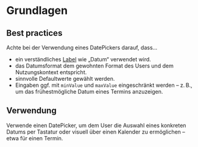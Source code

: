 # Grundlagen

## Best practices

Achte bei der Verwendung eines DatePickers darauf, dass...

- ein verständliches [Label](/03-components/content/label) wie „Datum“ verwendet wird.
- das Datumsformat dem gewohnten Format des Users und dem Nutzungskontext entspricht.
- sinnvolle Defaultwerte gewählt werden.
- Eingaben ggf. mit `minValue` und `maxValue` eingeschränkt werden – z. B., um das frühestmögliche Datum eines Termins anzuzeigen.

## Verwendung

Verwende einen DatePicker, um dem User die Auswahl eines konkreten Datums per Tastatur oder visuell über einen Kalender zu ermöglichen – etwa für einen Termin.
